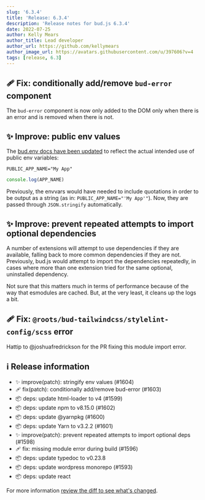 ```yaml
---
slug: '6.3.4'
title: 'Release: 6.3.4'
description: 'Release notes for bud.js 6.3.4'
date: 2022-07-25
author: Kelly Mears
author_title: Lead developer
author_url: https://github.com/kellymears
author_image_url: https://avatars.githubusercontent.com/u/397606?v=4
tags: [release, 6.3]
---
```


<!--truncate-->

## 🩹 Fix: conditionally add/remove `bud-error` component

The `bud-error` component is now only added to the DOM only when there is an error and is removed when there is not.

## ✨ Improve: public env values

The [bud.env docs have been updated](https://bud.js.org/docs/bud.env) to reflect the actual intended use of public env variables:

```env tile=".env"
PUBLIC_APP_NAME="My App"
```

```js title="app.js"
console.log(APP_NAME)
```

Previously, the envvars would have needed to include quotations in order to be output as a string (as in: `PUBLIC_APP_NAME="'My App'"`).
Now, they are passed through `JSON.stringify` automatically.

## ✨ Improve: prevent repeated attempts to import optional dependencies

A number of extensions will attempt to use dependencies if they are available, falling back to more common
dependencies if they are not. Previously, bud.js would attempt to import the dependencies repeatedly, in cases
where more than one extension tried for the same optional, uninstalled dependency.

Not sure that this matters much in terms of performance because of the way that esmodules are cached. But, at the very least,
it cleans up the logs a bit.

## 🩹 Fix: `@roots/bud-tailwindcss/stylelint-config/scss` error

Hattip to @joshuafredrickson for the PR fixing this module import error.

## ℹ️ Release information

- ✨ improve(patch): stringify env values (#1604)
- 🩹 fix(patch): conditionally add/remove bud-error (#1603)
- 📦 deps: update html-loader to v4 (#1599)
- 📦 deps: update npm to v8.15.0 (#1602)
- 📦 deps: update @yarnpkg (#1600)
- 📦 deps: update Yarn to v3.2.2 (#1601)
- ✨ improve(patch): prevent repeated attempts to import optional deps (#1598)
- 🩹 fix: missing module error during build (#1596)
- 📦 deps: update typedoc to v0.23.8
- 📦 deps: update wordpress monorepo (#1593)
- 📦 deps: update react

For more information [review the diff to see what's changed](https://github.com/roots/bud/compare/v6.3.3...v6.3.4).
